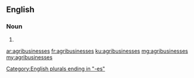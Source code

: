 {{also|agri-businesses}}
==English==

===Noun===
{{head|en|noun plural form}}

# {{plural of|agribusiness|lang=en}}

[[Category:English plurals ending in "-es"]]

[[ar:agribusinesses]]
[[fr:agribusinesses]]
[[ku:agribusinesses]]
[[mg:agribusinesses]]
[[my:agribusinesses]]